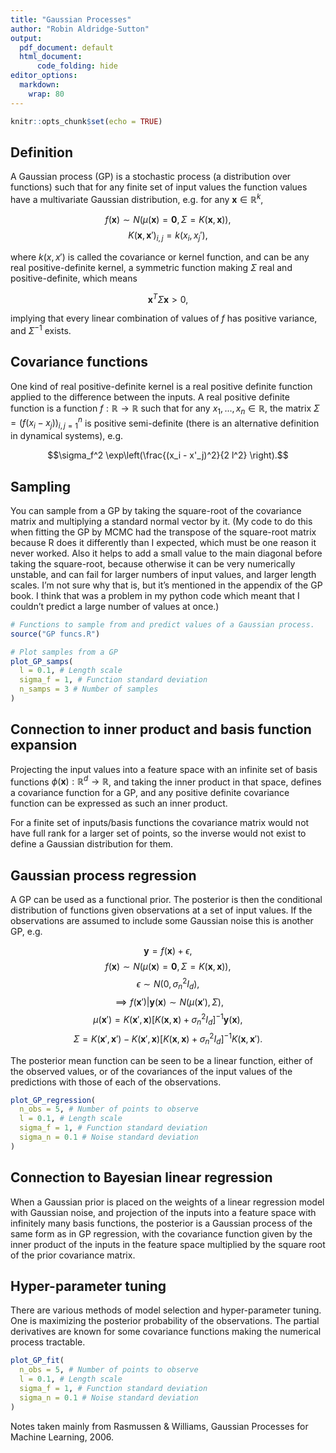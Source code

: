 ```yaml
---
title: "Gaussian Processes"
author: "Robin Aldridge-Sutton"
output:
  pdf_document: default
  html_document: 
      code_folding: hide
editor_options: 
  markdown: 
    wrap: 80
---
```


```r
knitr::opts_chunk$set(echo = TRUE)
```

## Definition

A Gaussian process (GP) is a stochastic process (a distribution over functions)
such that for any finite set of input values the function values have a
multivariate Gaussian distribution, e.g. for any $\mathbf{x} \in \mathbb{R}^k,$

$$f(\mathbf{x}) \sim N(\mu(\mathbf{x}) = \mathbf{0}, \Sigma = K(\mathbf{x}, \mathbf{x})),$$
$$K(\mathbf{x}, \mathbf{x}')_{i, j} = k(x_i, x_j'),$$

where $k(x, x')$ is called the covariance or kernel function, and can be any
real positive-definite kernel, a symmetric function making $\Sigma$ real and
positive-definite, which means

$$
\mathbf{x}^T \Sigma \mathbf{x} > 0,
$$

implying that every linear combination of values of $f$ has positive variance,
and $\Sigma^{-1}$ exists.

## Covariance functions

One kind of real positive-definite kernel is a real positive definite function
applied to the difference between the inputs. A real positive definite function
is a function $f:\mathbb{R} \rightarrow \mathbb{R}$ such that for any
$x_1, ..., x_n \in \mathbb{R}$, the matrix
$\Sigma = (f(x_i - x_j))_{i, j = 1}^n$ is positive semi-definite (there is an
alternative definition in dynamical systems), e.g.

$$\sigma_f^2 \exp\left(\frac{(x_i - x'_j)^2}{2 l^2} \right).$$

## Sampling

You can sample from a GP by taking the square-root of the covariance matrix and
multiplying a standard normal vector by it. (My code to do this when fitting the
GP by MCMC had the transpose of the square-root matrix because R does it
differently than I expected, which must be one reason it never worked. Also it
helps to add a small value to the main diagonal before taking the square-root,
because otherwise it can be very numerically unstable, and can fail for larger
numbers of input values, and larger length scales. I'm not sure why that is, but
it's mentioned in the appendix of the GP book. I think that was a problem in my
python code which meant that I couldn't predict a large number of values at
once.)

```r
# Functions to sample from and predict values of a Gaussian process.
source("GP funcs.R")

# Plot samples from a GP
plot_GP_samps(
  l = 0.1, # Length scale
  sigma_f = 1, # Function standard deviation
  n_samps = 3 # Number of samples
)
```

## Connection to inner product and basis function expansion

Projecting the input values into a feature space with an infinite set of basis
functions $\phi(\mathbf{x}):\mathbb{R}^d \rightarrow \mathbb{R}$, and taking the
inner product in that space, defines a covariance function for a GP, and any
positive definite covariance function can be expressed as such an inner product.

For a finite set of inputs/basis functions the covariance matrix would not have
full rank for a larger set of points, so the inverse would not exist to define a
Gaussian distribution for them.

## Gaussian process regression

A GP can be used as a functional prior. The posterior is then the conditional
distribution of functions given observations at a set of input values. If the
observations are assumed to include some Gaussian noise this is another GP, e.g.

$$\mathbf{y} = f(\mathbf{x}) + \epsilon,$$
$$f(\mathbf{x}) \sim N(\mu(\mathbf{x}) = \mathbf{0}, \Sigma = K(\mathbf{x}, \mathbf{x})),$$
$$ \epsilon \sim N(0, \sigma_n^2 I_d),$$
$$\implies f(\mathbf{x}')|\mathbf{y}(\mathbf{x}) \sim N(\mu(\mathbf{x}'), \Sigma),$$
$$\mu(\mathbf{x}') = K(\mathbf{x}', \mathbf{x}) [K(\mathbf{x}, \mathbf{x}) + \sigma_n^2 I_d]^{-1} \mathbf{y}(\mathbf{x}),$$
$$\Sigma = K(\mathbf{x}', \mathbf{x}') - K(\mathbf{x}', \mathbf{x}) [K(\mathbf{x}, \mathbf{x}) + \sigma_n^2 I_d]^{-1} K(\mathbf{x}, \mathbf{x}').$$

The posterior mean function can be seen to be a linear function, either of the
observed values, or of the covariances of the input values of the predictions
with those of each of the observations.

```r
plot_GP_regression(
  n_obs = 5, # Number of points to observe
  l = 0.1, # Length scale
  sigma_f = 1, # Function standard deviation
  sigma_n = 0.1 # Noise standard deviation
)
```

## Connection to Bayesian linear regression

When a Gaussian prior is placed on the weights of a linear regression model with
Gaussian noise, and projection of the inputs into a feature space with
infinitely many basis functions, the posterior is a Gaussian process of the same
form as in GP regression, with the covariance function given by the inner
product of the inputs in the feature space multiplied by the square root of the
prior covariance matrix.

## Hyper-parameter tuning

There are various methods of model selection and hyper-parameter tuning. One is
maximizing the posterior probability of the observations. The partial
derivatives are known for some covariance functions making the numerical process
tractable.

```r
plot_GP_fit(
  n_obs = 5, # Number of points to observe
  l = 0.1, # Length scale
  sigma_f = 1, # Function standard deviation
  sigma_n = 0.1 # Noise standard deviation
)
```

Notes taken mainly from Rasmussen & Williams, Gaussian Processes for Machine
Learning, 2006.
